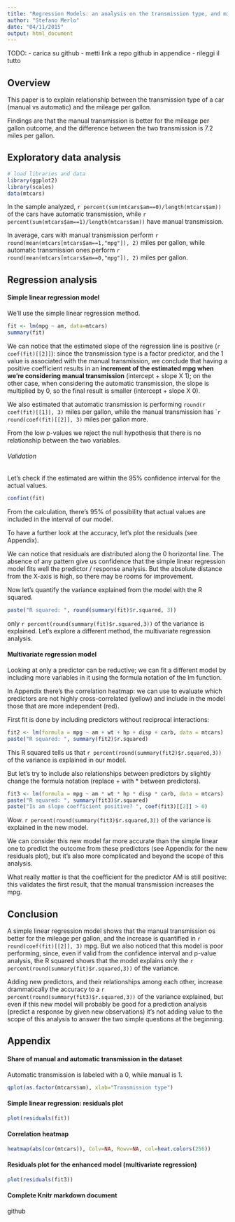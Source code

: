 ```yaml
---
title: "Regression Models: an analysis on the transmission type, and mileage per gallon, on the mtcars dataset"
author: "Stefano Merlo"
date: "04/11/2015"
output: html_document
---
```


TODO:
- carica su github
- metti link a repo github in appendice
- rileggi il tutto

## Overview

This paper is to explain relationship between the transmission type of a car (manual vs automatic) and the mileage per gallon.

Findings are that the manual transmission is better for the mileage per gallon outcome, and the difference between the two transmission is 7.2 miles per gallon.

## Exploratory data analysis

```r
# load libraries and data
library(ggplot2)
library(scales)
data(mtcars)
```

In the sample analyzed, ```r percent(sum(mtcars$am==0)/length(mtcars$am))``` of the cars have automatic transmission, while ```r percent(sum(mtcars$am==1)/length(mtcars$am))``` have manual transmission.

In average, cars with manual transmission perform ```r round(mean(mtcars[mtcars$am==1,"mpg"]), 2)``` miles per gallon, while automatic transmission ones perform ```r round(mean(mtcars[mtcars$am==0,"mpg"]), 2)``` miles per gallon.

## Regression analysis

#### Simple linear regression model

We'll use the simple linear regression method.

```r
fit <- lm(mpg ~ am, data=mtcars)
summary(fit)
```

We can notice that the estimated slope of the regression line is positive (```r coef(fit)[[2]]```): since the transmission type is a factor predictor, and the 1 value is associated with the manual transmission, we conclude that having a positive coefficient results in an **increment of the estimated mpg when we're considering manual transmission** (intercept + slope X 1); on the other case, when considering the automatic transmission, the slope is multiplied by 0, so the final result is smaller (intercept + slope X 0).

We also estimated that automatic transmission is performing ```round(r coef(fit)[[1]], 3)``` miles per gallon, while the manual transmission has ```r round(coef(fit)[[2]], 3)`` miles per gallon more.

From the low p-values we reject the null hypothesis that there is no relationship between the two variables.

###### Validation

Let's check if the estimated are within the 95% confidence interval for the actual values.

```r
confint(fit)
```

From the calculation, there's 95% of possibility that actual values are included in the interval of our model.

To have a further look at the accuracy, let's plot the residuals (see Appendix).

We can notice that residuals are distributed along the 0 horizontal line. The absence of any pattern give us confidence that the simple linear regression model fits well the predictor / response analysis. But the absolute distance from the X-axis is high, so there may be rooms for improvement.

Now let's quantify the variance explained from the model with the R squared.

```r
paste("R squared: ", round(summary(fit)$r.squared, 3))
```

only ```r percent(round(summary(fit)$r.squared,3))``` of the variance is explained. Let's explore a different method, the multivariate regression analysis.

#### Multivariate regression model

Looking at only a predictor can be reductive; we can fit a different model by including more variables in it using the formula notation of the lm function.

In Appendix there's the correlation heatmap: we can use to evaluate which predictors are not highly cross-correlated (yellow) and include in the model those that are more independent (red).

First fit is done by including predictors without reciprocal interactions:

```r
fit2 <- lm(formula = mpg ~ am + wt + hp + disp + carb, data = mtcars)
paste("R squared: ", summary(fit2)$r.squared)
```

This R squared tells us that ```r percent(round(summary(fit2)$r.squared,3))``` of the variance is explained in our model.

But let's try to include also relationships between predictors by slightly change the formula notation (replace + with * between predictors).

```r
fit3 <- lm(formula = mpg ~ am * wt * hp * disp * carb, data = mtcars)
paste("R squared: ", summary(fit3)$r.squared)
paste("Is am slope coefficient positive? ", coef(fit3)[[2]] > 0)
```

Wow. ```r percent(round(summary(fit3)$r.squared,3))``` of the variance is explained in the new model.

We can consider this new model far more accurate than the simple linear one to predict the outcome from these predictors (see Appendix for the new residuals plot), but it's also more complicated and beyond the scope of this analysis.

What really matter is that the coefficient for the predictor AM is still positive: this validates the first result, that the manual transmission increases the mpg.

## Conclusion

A simple linear regression model shows that the manual transmission os better for the mileage per gallon, and the increase is quantified in ```r round(coef(fit)[[2]], 3)``` mpg. But we also noticed that this model is poor performing, since, even if valid from the confidence interval and p-value analysis, the R squared shows that the model explains only the ```r percent(round(summary(fit)$r.squared,3))``` of the variance.

Adding new predictors, and their relationships among each other, increase drammatically the accuracy to a ```r percent(round(summary(fit3)$r.squared,3))``` of the variance explained, but even if this new model will probably be good for a prediction analysis (predict a response by given new observations) it's not adding value to the scope of this analysis to answer the two simple questions at the beginning.

## Appendix

#### Share of manual and automatic transmission in the dataset

Automatic transmission is labeled with a 0, while manual is 1.

```r
qplot(as.factor(mtcars$am), xlab="Transmission type")
```

#### Simple linear regression: residuals plot

```r
plot(residuals(fit))
```

#### Correlation heatmap

```r
heatmap(abs(cor(mtcars)), Colv=NA, Rowv=NA, col=heat.colors(256))
```

#### Residuals plot for the enhanced model (multivariate regression)

```r
plot(residuals(fit3))
```

#### Complete Knitr markdown document

github